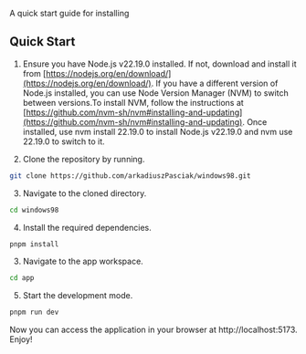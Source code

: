 
<Meta title="Installation" />

<Title>Installation</Title>

<Subtitle>A quick start guide for installing</Subtitle>

## Quick Start

1. Ensure you have Node.js v22.19.0 installed. If not, download and install it from [https://nodejs.org/en/download/](https://nodejs.org/en/download/). If you have a different version of Node.js installed, you can use Node Version Manager (NVM) to switch between versions.To install NVM, follow the instructions at [https://github.com/nvm-sh/nvm#installing-and-updating](https://github.com/nvm-sh/nvm#installing-and-updating). Once installed, use nvm install 22.19.0 to install Node.js v22.19.0 and nvm use 22.19.0 to switch to it.

2. Clone the repository by running.

```bash
git clone https://github.com/arkadiuszPasciak/windows98.git
```

3. Navigate to the cloned directory.

```bash
cd windows98
```

4. Install the required dependencies.

```bash
pnpm install
```

3. Navigate to the app workspace.

```bash
cd app
```

5. Start the development mode.

```bash
pnpm run dev
```

Now you can access the application in your browser at http://localhost:5173. Enjoy!
